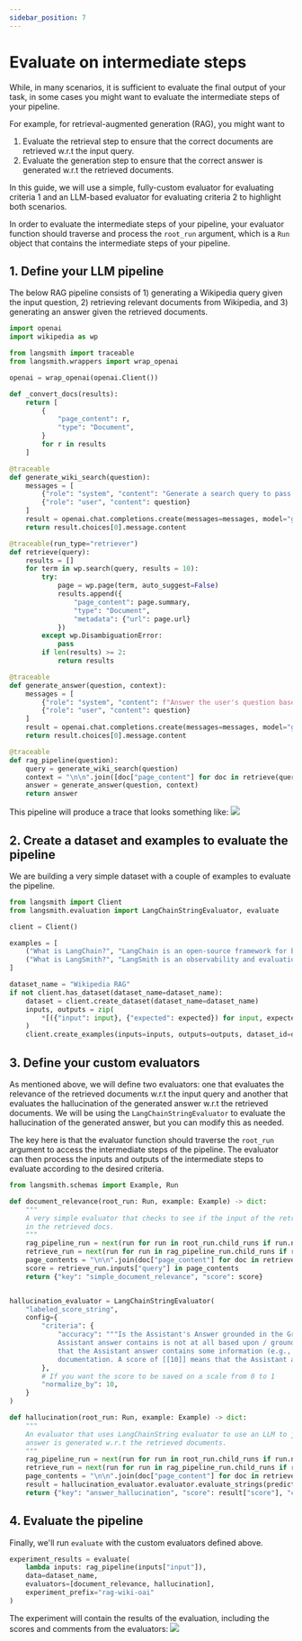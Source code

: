 ```yaml
---
sidebar_position: 7
---
```


# Evaluate on intermediate steps

While, in many scenarios, it is sufficient to evaluate the final output of your task, in some cases you might want to evaluate the intermediate steps of your pipeline.

For example, for retrieval-augmented generation (RAG), you might want to

1. Evaluate the retrieval step to ensure that the correct documents are retrieved w.r.t the input query.
2. Evaluate the generation step to ensure that the correct answer is generated w.r.t the retrieved documents.

In this guide, we will use a simple, fully-custom evaluator for evaluating criteria 1 and an LLM-based evaluator for evaluating criteria 2 to highlight both scenarios.

In order to evaluate the intermediate steps of your pipeline, your evaluator function should traverse and process the `root_run` argument, which is a `Run` object that contains the intermediate steps of your pipeline.

## 1. Define your LLM pipeline

The below RAG pipeline consists of 1) generating a Wikipedia query given the input question, 2) retrieving relevant documents from Wikipedia, and 3) generating an answer given the retrieved documents.

```python
import openai
import wikipedia as wp

from langsmith import traceable
from langsmith.wrappers import wrap_openai

openai = wrap_openai(openai.Client())

def _convert_docs(results):
    return [
        {
            "page_content": r,
            "type": "Document",
        }
        for r in results
    ]

@traceable
def generate_wiki_search(question):
    messages = [
        {"role": "system", "content": "Generate a search query to pass into wikipedia to answer the user's question. Return only the search query and nothing more. This will passed in directly to the wikipedia search engine."},
        {"role": "user", "content": question}
    ]
    result = openai.chat.completions.create(messages=messages, model="gpt-3.5-turbo", temperature=0)
    return result.choices[0].message.content

@traceable(run_type="retriever")
def retrieve(query):
    results = []
    for term in wp.search(query, results = 10):
        try:
            page = wp.page(term, auto_suggest=False)
            results.append({
                "page_content": page.summary,
                "type": "Document",
                "metadata": {"url": page.url}
            })
        except wp.DisambiguationError:
            pass
        if len(results) >= 2:
            return results

@traceable
def generate_answer(question, context):
    messages = [
        {"role": "system", "content": f"Answer the user's question based ONLY on the content below:\n\n{context}"},
        {"role": "user", "content": question}
    ]
    result = openai.chat.completions.create(messages=messages, model="gpt-3.5-turbo", temperature=0)
    return result.choices[0].message.content

@traceable
def rag_pipeline(question):
    query = generate_wiki_search(question)
    context = "\n\n".join([doc["page_content"] for doc in retrieve(query)])
    answer = generate_answer(question, context)
    return answer
```

This pipeline will produce a trace that looks something like:
![](../static/evaluation_intermediate_trace.png)

## 2. Create a dataset and examples to evaluate the pipeline

We are building a very simple dataset with a couple of examples to evaluate the pipeline.

```python
from langsmith import Client
from langsmith.evaluation import LangChainStringEvaluator, evaluate

client = Client()

examples = [
    ("What is LangChain?", "LangChain is an open-source framework for building applications using large language models."),
    ("What is LangSmith?", "LangSmith is an observability and evaluation tool for LLM products, built by LangChain Inc.")
]

dataset_name = "Wikipedia RAG"
if not client.has_dataset(dataset_name=dataset_name):
    dataset = client.create_dataset(dataset_name=dataset_name)
    inputs, outputs = zip(
        *[({"input": input}, {"expected": expected}) for input, expected in examples]
    )
    client.create_examples(inputs=inputs, outputs=outputs, dataset_id=dataset.id)
```

## 3. Define your custom evaluators

As mentioned above, we will define two evaluators: one that evaluates the relevance of the retrieved documents w.r.t the input query and another that evaluates the hallucination of the generated answer w.r.t the retrieved documents.
We will be using the `LangChainStringEvaluator` to evaluate the hallucination of the generated answer, but you can modify this as needed.

The key here is that the evaluator function should traverse the `root_run` argument to access the intermediate steps of the pipeline. The evaluator can then process the inputs and outputs of the intermediate steps to evaluate according to the desired criteria.

```python
from langsmith.schemas import Example, Run

def document_relevance(root_run: Run, example: Example) -> dict:
    """
    A very simple evaluator that checks to see if the input of the retrieval step exists
    in the retrieved docs.
    """
    rag_pipeline_run = next(run for run in root_run.child_runs if run.name == "rag_pipeline")
    retrieve_run = next(run for run in rag_pipeline_run.child_runs if run.name == "retrieve")
    page_contents = "\n\n".join(doc["page_content"] for doc in retrieve_run.outputs["output"])
    score = retrieve_run.inputs["query"] in page_contents
    return {"key": "simple_document_relevance", "score": score}


hallucination_evaluator = LangChainStringEvaluator(
    "labeled_score_string",
    config={
        "criteria": {
            "accuracy": """Is the Assistant's Answer grounded in the Ground Truth documentation? A score of [[0]] means that the
            Assistant answer contains is not at all based upon / grounded in the Ground Truth documentation. A score of [[5]] means
            that the Assistant answer contains some information (e.g., a hallucination) that is not captured in the Ground Truth
            documentation. A score of [[10]] means that the Assistant answer is fully based upon the in the Ground Truth documentation."""
        },
        # If you want the score to be saved on a scale from 0 to 1
        "normalize_by": 10,
    }
)

def hallucination(root_run: Run, example: Example) -> dict:
    """
    An evaluator that uses LangChainString evaluator to use an LLM to judge whether or not the correct
    answer is generated w.r.t the retrieved documents.
    """
    rag_pipeline_run = next(run for run in root_run.child_runs if run.name == "rag_pipeline")
    retrieve_run = next(run for run in rag_pipeline_run.child_runs if run.name == "retrieve")
    page_contents = "\n\n".join(doc["page_content"] for doc in retrieve_run.outputs["output"])
    result = hallucination_evaluator.evaluator.evaluate_strings(prediction=rag_pipeline_run.outputs["output"], reference=page_contents, input=rag_pipeline_run.inputs["question"])
    return {"key": "answer_hallucination", "score": result["score"], "comment": result["reasoning"]}
```

## 4. Evaluate the pipeline

Finally, we'll run `evaluate` with the custom evaluators defined above.

```python
experiment_results = evaluate(
    lambda inputs: rag_pipeline(inputs["input"]),
    data=dataset_name,
    evaluators=[document_relevance, hallucination],
    experiment_prefix="rag-wiki-oai"
)
```

The experiment will contain the results of the evaluation, including the scores and comments from the evaluators:
![](../static/evaluation_intermediate_experiment.png)
